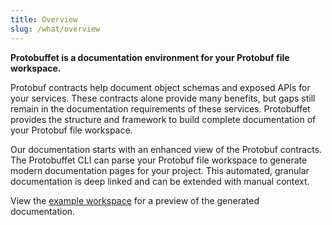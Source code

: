 ```yaml
---
title: Overview
slug: /what/overview
---
```


**Protobuffet is a documentation environment for your Protobuf file workspace.**

Protobuf contracts help document object schemas and exposed APIs for your services. These contracts alone provide many benefits, but gaps still remain in the documentation requirements of these services. Protobuffet provides the structure and framework to build complete documentation of your Protobuf file workspace.

Our documentation starts with an enhanced view of the Protobuf contracts. The Protobuffet CLI can parse your Protobuf file workspace to generate modern documentation pages for your project.  This automated, granular documentation is deep linked and can be extended with manual context.

View the [example workspace](/protodocs/Booking.proto) for a preview of the generated documentation.
